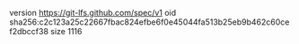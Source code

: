 version https://git-lfs.github.com/spec/v1
oid sha256:c2c123a25c22667fbac824efbe6f0e45044fa513b25eb9b462c60cef2dbccf38
size 1116
